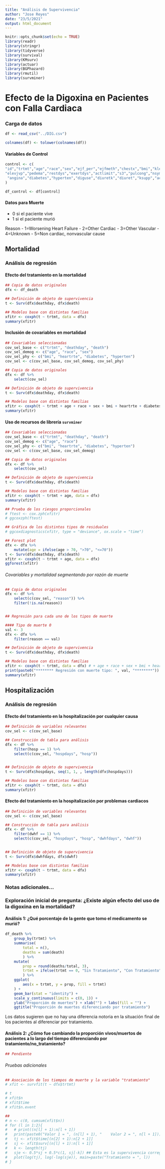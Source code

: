 ```yaml
---
title: "Análisis de Supervivencia"
author: "Jose Reyes"
date: "23/5/2021"
output: html_document
---
```


```r
knitr::opts_chunk$set(echo = TRUE)
library(readr)
library(stringr)
library(tidyverse)
library(survival)
library(KMsurv)
library(actuar)
library(BGPhazard)
library(rmutil)
library(survminer)
```

# Efecto de la Digoxina en Pacientes con Falla Cardiaca

### Carga de datos
```r
df <- read_csv("../DIG.csv")

colnames(df) <- tolower(colnames(df))
```

#### Variables de Control 

```r
control <- c(
"id","trtmt","age","race","sex","ejf_per","ejfmeth","chestx","bmi","klevel","creat","digdoser","chfdur","rales",  
"elevjvp","pedema","restdys","exertdys","actlimit","s3","pulcong","nsym","heartrte","diabp","sysbp","functcls","chfetiol","prevmi", 
 "angina","diabetes","hyperten","diguse","diuretk","diuret","ksupp","aceinhib","nitrates","hydral","vasod","digdose"
)

df_control <- df[control]
```





#### Datos para Muerte

- 0 si el paciente vive
- 1 si el paciente murió 

Reason
- 1=Worsening Heart Failure
- 2=Other Cardiac
- 3=Other Vascular
- 4=Unknown
- 5=Non cardiac, nonvascular cause



## Mortalidad


### Análisis de regresión


#### Efecto del tratamiento en la mortalidad
```r
## Copia de datos originales
dfx <- df_death

## Definición de objeto de supervivencia
t <- Surv(dfx$deathday, dfx$death)

## Modelos base con distintas familias
xfitr <- coxph(t ~ trtmt, data = dfx)
summary(xfitr)
```

#### Inclusión de covariables en mortalidad
```r
## Covariables seleccionadas
cov_sel_base <- c("trtmt", "deathday", "death")
cov_sel_demog <- c("age", "race", "sex")
cov_sel_phy <- c("bmi", "heartrte", "diabetes", "hyperten")
cov_sel <- c(cov_sel_base, cov_sel_demog, cov_sel_phy)

## Copia de datos originales
dfx <- df %>% 
    select(cov_sel)

## Definición de objeto de supervivencia
t <- Surv(dfx$deathday, dfx$death)

## Modelos base con distintas familias
xfitr <- coxph(t ~ trtmt + age + race + sex + bmi + heartrte + diabetes + hyperten, data = dfx)
summary(xfitr)
```

#### Uso de recursos de librería `survminer`
```r
## Covariables seleccionadas
cov_sel_base <- c("trtmt", "deathday", "death")
cov_sel_demog <- c("age", "race")
cov_sel_phy <- c("bmi", "heartrte", "diabetes", "hyperten")
cov_sel <- c(cov_sel_base, cov_sel_demog)

## Copia de datos originales
dfx <- df %>% 
    select(cov_sel)

## Definición de objeto de supervivencia
t <- Surv(dfx$deathday, dfx$death)

## Modelos base con distintas familias
xfitr <- coxph(t ~ trtmt + age, data = dfx)
summary(xfitr)

## Prueba de los riesgos proporcionales
# ftest <- cox.zph(xfitr)
# ggcoxzph(ftest)

## Gráfica de los distintos tipos de residuales
# ggcoxdiagnostics(xfitr, type = "deviance", ox.scale = "time")

## Forest plot
dfx <- dfx %>% 
    mutate(age = ifelse(age > 70, ">70", "<=70"))
t <- Surv(dfx$deathday, dfx$death)
xfitr <- coxph(t ~ trtmt + age, data = dfx)
ggforest(xfitr)
```



###### Covariables y mortalidad segmentando por razón de muerte
```r
## Copia de datos originales
dfx <- df %>% 
    select(c(cov_sel, "reason")) %>% 
    filter(!is.na(reason))


## Regresión para cada uno de los tipos de muerte

#### Tipo de muerte 0
val <- 3
dfx <- dfx %>% 
    filter(reason == val)

## Definición de objeto de supervivencia
t <- Surv(dfx$deathday, dfx$death)

## Modelos base con distintas familias
xfitr <- coxph(t ~ trtmt, data = dfx) # + age + race + sex + bmi + heartrte + diabetes + hyperten
print(paste0("******** Regresión con muerte tipo: ", val, "********"))
summary(xfitr)
```





## Hospitalización

### Análisis de regresión


#### Efecto del tratamiento en la hospitalización por cualquier causa

```r
## Definición de variables relevantes
cov_sel <- c(cov_sel_base)

## Construcción de tabla para análisis
dfx <- df %>%
    filter(hosp == 1) %>% 
    select(c(cov_sel, "hospdays", "hosp"))
    

## Definición de objeto de supervivencia
t <- Surv(dfx$hospdays, seq(1, 1, , length(dfx$hospdays)))

## Modelos base con distintas familias
xfitr <- coxph(t ~ trtmt, data = dfx)
summary(xfitr)
```


#### Efecto del tratamiento en la hospitalización por problemas cardiacos

```r
## Definición de variables relevantes
cov_sel <- c(cov_sel_base)

## Construcción de tabla para análisis
dfx <- df %>%
    filter(dwhf == 1) %>% 
    select(c(cov_sel, "hospdays", "hosp", "dwhfdays", "dwhf"))
    

## Definición de objeto de supervivencia
t <- Surv(dfx$dwhfdays, dfx$dwhf)

## Modelos base con distintas familias
xfitr <- coxph(t ~ trtmt, data = dfx)
summary(xfitr)
```






### Notas adicionales...

### Exploración inicial de pregunta: ¿Existe algún efecto del uso de la digoxina en la mortalidad?

#### Análisis 1: ¿Qué porcentaje de la gente que tomo el medicamento se murió?
```r
df_death %>% 
    group_by(trtmt) %>% 
    summarise(
        total = n(),
        deaths = sum(death)
        ) %>% 
    mutate(
        prop = round(deaths/total, 3),
        trtmt = ifelse(trtmt == 0, "Sin Tratamiento", "Con Tratamiento")
        ) %>% 
    ggplot(
        aes(x = trtmt, y = prop, fill = trtmt)
    ) +
    geom_bar(stat = "identity") +
    scale_y_continuous(limits = c(0, 1)) + 
    ylab("Proporción de muertes") + xlab("") + labs(fill = "") +
    ggtitle("Proporción de muertes diferenciando por tratamiento")
```
Los datos sugieren que no hay una diferencia notoria en la situación final de los pacientes al diferenciar por tratamiento.



#### Análisis 2: ¿Cómo fue cambiando la proporción vivos/muertos de pacientes a lo largo del tiempo diferenciando por tratamiento/no_tratamiento?
```r
## Pendiente
```





###### Pruebas adicionales
```r
## Asociación de los tiempos de muerte y la variable "tratamiento"
# xfit <- survfit(t ~ dfx$trtmt)

# t
# xfit$n
# xfit$time
# xfit$n.event

## 
# n <- c(0, cumsum(xfit$n))
# for (l in 1:2){
#   # print((n[l] + 1):n[l + 1])
#   print(paste0("Valor 1 = ", (n[l] + 1), "    Valor 2 = ", n[l + 1]))
#   tj <- xfit$time[(n[2] + 1):n[2 + 1]]
#   sj <- xfit$surv[(n[l] + 1):n[l + 1]]
#   k <- length(tj)
#   sje <- 0.5*sj + 0.5*c(1, sj[-k]) ## Esta es la supervivencia corregida
#   plot(log(tj), log(-log(sje)), main=paste("Tratamiento = ", l))
# }
```
